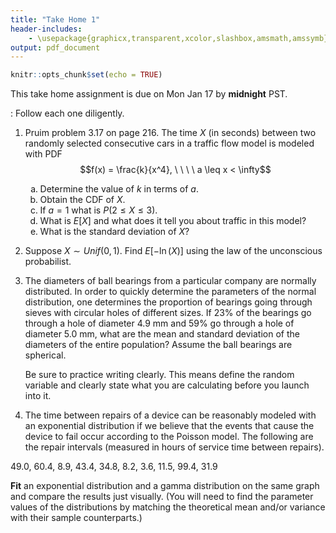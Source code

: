 ---
title: "Take Home 1"
header-includes: 
    - \usepackage{graphicx,transparent,xcolor,slashbox,amsmath,amssymb}
output: pdf_document
---

```{r setup, include=FALSE}
knitr::opts_chunk$set(echo = TRUE)
```

This take home assignment is due on Mon Jan 17 by **midnight** PST.

\textbf{Instructions}: Follow each one diligently. \textbf{No exceptions.}
\hrule
\begin{enumerate}
	\item Please type your answers and upload as a PDF. If you prefer to write your answers, we will accept handwritten work provided it is legible. If you decide to go this route, be sure to [scan](https://www.camscanner.com) and upload a single file.  
	\item Write your full name (as it appears in the grade book) on the first page, preferably as a running header on each page.
	\item Answer the questions in order and number them as I have here. Write complete answers which includes justifications for steps and/or references to results you use. This is really important.
	\item Clearly indicate your final answer. Put a frame around it where appropriate.
\end{enumerate}
\hrule

1. Pruim problem 3.17 on page 216.   The time $X$ (in seconds) between two randomly selected consecutive cars in a traffic flow model is modeled with PDF 
$$f(x) = \frac{k}{x^4}, \ \  \ \ a \leq x < \infty$$
   a. Determine the value of $k$ in terms of $a$.
   b. Obtain the CDF of $X$.
   c. If $a=1$ what is $P(2 \leq X \leq 3)$.
   d. What is $E\left[X\right]$ and what does it tell you about traffic in this model?
   e. What is the standard deviation of $X$?
 
2. Suppose $X \sim Unif(0,1)$. Find $E\left[ -\ln(X) \right]$ using the law of the unconscious probabilist.

3. The diameters of ball bearings from a particular company are normally distributed. In order to quickly determine the parameters of the normal distribution, one determines the proportion of bearings going through sieves with circular holes of different sizes. If 23% of the bearings go through a hole of diameter 4.9 mm and 59% go through a hole of diameter 5.0 mm, what are the mean and standard deviation of the diameters of the entire population? Assume the ball bearings are spherical. 

   Be sure to practice writing clearly. This means define the random variable and clearly state what you are calculating before you launch into it. 
   
   
4. The time between repairs of a device can be reasonably modeled with an exponential distribution if we believe that the events that cause the device to fail occur according to the Poisson model. The  following are the repair intervals (measured in hours of service time between repairs). 

49.0, 60.4, 8.9, 43.4, 34.8, 8.2, 3.6, 11.5, 99.4, 31.9

   **Fit** an exponential distribution and a gamma distribution on the same graph and compare the results just visually.   (You will need to find the parameter values of the distributions by matching the theoretical mean and/or variance with their sample counterparts.)